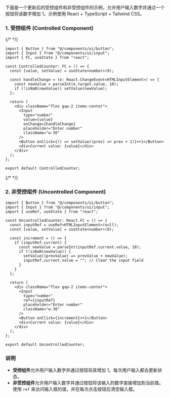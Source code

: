 
下面是一个更新后的受控组件和非受控组件的示例，允许用户输入数字并通过一个按钮将该数字增加 1。示例使用 React + TypeScript + Tailwind CSS。

### 1. 受控组件 (Controlled Component)

<ControlledCounter />

{/* <CodeBlockWrapper> */}
```tsx
import { Button } from "@/components/ui/button";
import { Input } from "@/components/ui/input";
import { FC, useState } from "react";

const ControlledCounter: FC = () => {
  const [value, setValue] = useState<number>(0);

  const handleChange = (e: React.ChangeEvent<HTMLInputElement>) => {
    const newValue = parseInt(e.target.value, 10);
    if (!isNaN(newValue)) setValue(newValue);
  };

  return (
    <div className="flex gap-2 items-center">
      <Input
        type="number"
        value={value}
        onChange={handleChange}
        placeholder="Enter number"
        className="w-30"
      />
      <Button onClick={() => setValue((prev) => prev + 1)}>+1</Button>
      <div>Current value: {value}</div>
    </div>
  );
};

export default ControlledCounter;
```
{/* </CodeBlockWrapper> */}


### 2. 非受控组件 (Uncontrolled Component)
<UncontrolledCounter/>

```tsx
import { Button } from "@/components/ui/button";
import { Input } from "@/components/ui/input";
import { useRef, useState } from "react";

const UncontrolledCounter: React.FC = () => {
  const inputRef = useRef<HTMLInputElement>(null);
  const [value, setValue] = useState<number>(0);

  const increment = () => {
    if (inputRef.current) {
      const newValue = parseInt(inputRef.current.value, 10);
      if (!isNaN(newValue)) {
        setValue((prevValue) => prevValue + newValue);
        inputRef.current.value = ""; // Clear the input field
      }
    }
  };

  return (
    <div className="flex gap-2 items-center">
      <Input
        type="number"
        ref={inputRef}
        placeholder="Enter number"
        className="w-30"
      />
      <Button onClick={increment}>+1</Button>
      <div>Current value: {value}</div>
    </div>
  );
};

export default UncontrolledCounter;
```

### 说明

- **受控组件**允许用户输入数字并通过按钮将其增加 1。每次用户输入都会更新状态。
- **非受控组件**允许用户输入数字并通过按钮将该输入的数字直接增加到当前值。使用 `ref` 来访问输入框的值，并在每次点击按钮后清空输入框。